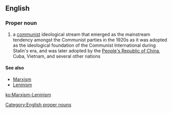 ==English==

===Proper noun===
{{infl|en|proper noun}}

# a [[communist]] ideological stream that emerged as the mainstream tendency amongst the Communist parties in the 1920s as it was adopted as the ideological foundation of the Communist International during Stalin's era, and was later adopted by the [[People's Republic of China]], Cuba, Vietnam, and several other nations

====See also====
* [[Marxism]]
* [[Leninism]]

[[Category:English proper nouns]]

[[ko:Marxism-Leninism]]